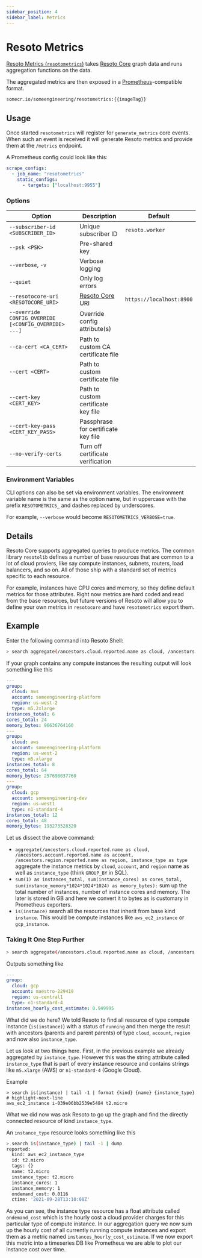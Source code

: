 ```yaml
---
sidebar_position: 4
sidebar_label: Metrics
---
```


# Resoto Metrics

[Resoto Metrics (`resotometrics`)](https://github.com/someengineering/resoto/tree/main/resotometrics) takes [Resoto Core](./core.mdx) graph data and runs aggregation functions on the data.

The aggregated metrics are then exposed in a [Prometheus](https://prometheus.io)-compatible format.

```bash title="Resoto Metrics Docker image"
somecr.io/someengineering/resotometrics:{{imageTag}}
```

## Usage

Once started `resotometrics` will register for `generate_metrics` core events. When such an event is received it will generate Resoto metrics and provide them at the `/metrics` endpoint.

A Prometheus config could look like this:

```yaml
scrape_configs:
  - job_name: "resotometrics"
    static_configs:
      - targets: ["localhost:9955"]
```

### Options

| Option                                               | Description                         | Default                  |
| ---------------------------------------------------- | ----------------------------------- | ------------------------ |
| `--subscriber-id <SUBSCRIBER_ID>`                    | Unique subscriber ID                | `resoto.worker`          |
| `--psk <PSK>`                                        | Pre-shared key                      |                          |
| `--verbose`, `-v`                                    | Verbose logging                     |                          |
| `--quiet`                                            | Only log errors                     |                          |
| `--resotocore-uri <RESOTOCORE_URI>`                  | [Resoto Core](./core.mdx) URI       | `https://localhost:8900` |
| `--override CONFIG_OVERRIDE [<CONFIG_OVERRIDE> ...]` | Override config attribute(s)        |                          |
| `--ca-cert <CA_CERT>`                                | Path to custom CA certificate file  |                          |
| `--cert <CERT>`                                      | Path to custom certificate file     |                          |
| `--cert-key <CERT_KEY>`                              | Path to custom certificate key file |                          |
| `--cert-key-pass <CERT_KEY_PASS>`                    | Passphrase for certificate key file |                          |
| `--no-verify-certs`                                  | Turn off certificate verification   |                          |

### Environment Variables

CLI options can also be set via environment variables. The environment variable name is the same as the option name, but in uppercase with the prefix `RESOTOMETRICS_` and dashes replaced by underscores.

For example, `--verbose` would become `RESOTOMETRICS_VERBOSE=true`.

## Details

Resoto Core supports aggregated queries to produce metrics. The common library `resotolib` defines a number of base resources that are common to a lot of cloud proviers, like say compute instances, subnets, routers, load balancers, and so on. All of those ship with a standard set of metrics specific to each resource.

For example, instances have CPU cores and memory, so they define default metrics for those attributes. Right now metrics are hard coded and read from the base resources, but future versions of Resoto will allow you to define your own metrics in `resotocore` and have `resotometrics` export them.

## Example

Enter the following command into Resoto Shell:

```bash
> search aggregate(/ancestors.cloud.reported.name as cloud, /ancestors.account.reported.name as account, /ancestors.region.reported.name as region, instance_type as type : sum(1) as instances_total, sum(instance_cores) as cores_total, sum(instance_memory*1024*1024*1024) as memory_bytes): is(instance)
```

If your graph contains any compute instances the resulting output will look something like this

```yaml
---
group:
  cloud: aws
  account: someengineering-platform
  region: us-west-2
  type: m5.2xlarge
instances_total: 6
cores_total: 24
memory_bytes: 96636764160
---
group:
  cloud: aws
  account: someengineering-platform
  region: us-west-2
  type: m5.xlarge
instances_total: 8
cores_total: 64
memory_bytes: 257698037760
---
group:
  cloud: gcp
  account: someengineering-dev
  region: us-west1
  type: n1-standard-4
instances_total: 12
cores_total: 48
memory_bytes: 193273528320
```

Let us dissect the above command:

- `aggregate(/ancestors.cloud.reported.name as cloud, /ancestors.account.reported.name as account, /ancestors.region.reported.name as region, instance_type as type` aggregate the instance metrics by `cloud`, `account`, and `region` name as well as `instance_type` (think `GROUP_BY` in SQL).
- `sum(1) as instances_total, sum(instance_cores) as cores_total, sum(instance_memory*1024*1024*1024) as memory_bytes):` sum up the total number of instances, number of instance cores and memory. The later is stored in GB and here we convert it to bytes as is customary in Prometheus exporters.
- `is(instance)` search all the resources that inherit from base kind `instance`. This would be compute instances like `aws_ec2_instance` or `gcp_instance`.

### Taking It One Step Further

```bash
> search aggregate(/ancestors.cloud.reported.name as cloud, /ancestors.account.reported.name as account, /ancestors.region.reported.name as region, instance_type as type : sum(/ancestors.instance_type.reported.ondemand_cost) as instances_hourly_cost_estimate): is(instance) and instance_status = running
```

Outputs something like

```yaml
---
group:
  cloud: gcp
  account: maestro-229419
  region: us-central1
  type: n1-standard-4
instances_hourly_cost_estimate: 0.949995
```

What did we do here? We told Resoto to find all resource of type compute instance (`is(instance)`) with a status of `running` and then merge the result with ancestors (parents and parent parents) of type `cloud`, `account`, `region` and now also `instance_type`.

Let us look at two things here. First, in the previous example we already aggregated by `instance_type`. However this was the string attribute called `instance_type` that is part of every instance resource and contains strings like `m5.xlarge` (AWS) or `n1-standard-4` (Google Cloud).

Example

```
> search is(instance) | tail -1 | format {kind} {name} {instance_type}
# highlight-next-line
aws_ec2_instance i-039e06bb2539e5484 t2.micro
```

What we did now was ask Resoto to go up the graph and find the directly connected resource of kind `instance_type`.

An `instance_type` resource looks something like this

```bash
> search is(instance_type) | tail -1 | dump
​reported:
​  kind: aws_ec2_instance_type
​  id: t2.micro
​  tags: {}
​  name: t2.micro
​  instance_type: t2.micro
​  instance_cores: 1
​  instance_memory: 1
​  ondemand_cost: 0.0116
​  ctime: '2021-09-28T13:10:08Z'
```

As you can see, the instance type resource has a float attribute called `ondemand_cost` which is the hourly cost a cloud provider charges for this particular type of compute instance. In our aggregation query we now sum up the hourly cost of all currently running compute instances and export them as a metric named `instances_hourly_cost_estimate`. If we now export this metric into a timeseries DB like Prometheus we are able to plot our instance cost over time.
